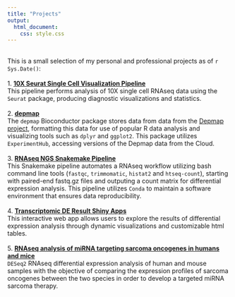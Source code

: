 ```yaml
---
title: "Projects"
output:
  html_document:
    css: style.css
---
```

<br/>
This is a small selection of my personal and professional projects as of `r Sys.Date()`:
<br/>
<br/>
1. [**10X Seurat Single Cell Visualization Pipeline**](https://github.com/tfkillian/single_cell_GoT)
<br/>
This pipeline performs analysis of 10X single cell RNAseq data using the `Seurat`
package, producing diagnostic visualizations and statistics.
<br/>
<br/>
2. [**depmap**](http://bioconductor.org/packages/release/data/experiment/html/depmap.html)
<br/>
The `depmap` Bioconductor package stores data from data from the
[Depmap project](https://depmap.org/portal/), formatting this data
for use of popular R data analysis and visualizing tools such as `dplyr` and
`ggplot2`. This package utilizes `ExperimentHub`, accessing versions of the
Depmap data from the Cloud.
<br/>
<br/>
3. [**RNAseq NGS Snakemake Pipeline**](https://github.com/tfkillian/RNAseq_snakemake)
<br/>
This Snakemake pipeline automates a RNAseq workflow utilizing bash command line
tools (`fastqc`, `trimmomatic`, `histat2` and `htseq-count`), starting with
paired-end fastq.gz files and outputing a count matrix for differential
expression analysis. This pipeline utilizes `Conda` to maintain a software
environment that ensures data reproducibility.
<br/>
<br/>
4. [**Transcriptomic DE Result Shiny Apps**](https://github.com/tfkillian/shiny)
<br/>
This interactive web app allows users to explore the results of differential
expression analysis through dynamic visualizations and customizable html tables.
<br/>
<br/>
5. [**RNAseq analysis of miRNA targeting sarcoma oncogenes in humans and mice**](https://github.com/tfkillian/soft_tissue_sarcoma)
<br/>
`DESeq2` RNAseq differential expression analysis of human and mouse samples with
the objective of comparing the expression profiles of sarcoma oncogenes between
the two species in order to develop a targeted miRNA sarcoma therapy.
<br/>
<br/>
<!-- [**GSEA network analysis pipeline in R**](https://github.com/tfkillian/GSEA_network_analysis) -->
<!-- <br/> -->
<!-- This pipeline performs GSEA network analysis on a set of enriched genes taken -->
<!-- from a differential expression analysis, producing network visualizations and -->
<!-- statistics. -->
<!-- <br/> -->
<!-- <br/> -->